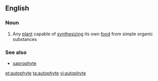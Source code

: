 ==English==

===Noun===
{{en-noun}}

# Any [[plant]] capable of [[synthesizing]] its own [[food]] from simple organic substances

===See also===
*[[saprophyte]]

[[et:autophyte]]
[[ta:autophyte]]
[[vi:autophyte]]